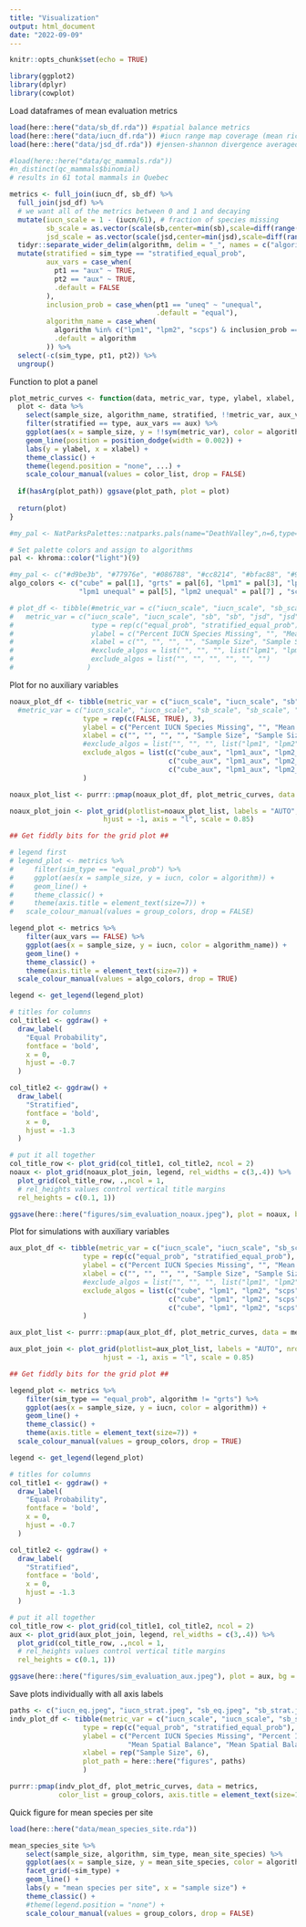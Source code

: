 ```yaml
---
title: "Visualization"
output: html_document
date: "2022-09-09"
---
```


```r
knitr::opts_chunk$set(echo = TRUE)
```

```r
library(ggplot2)
library(dplyr)
library(cowplot)
```

Load dataframes of mean evaluation metrics
```r
load(here::here("data/sb_df.rda")) #spatial balance metrics
load(here::here("data/iucn_df.rda")) #iucn range map coverage (mean richness)
load(here::here("data/jsd_df.rda")) #jensen-shannon divergence averaged across environmental variables

#load(here::here("data/qc_mammals.rda"))
#n_distinct(qc_mammals$binomial)
# results in 61 total mammals in Quebec

metrics <- full_join(iucn_df, sb_df) %>%
  full_join(jsd_df) %>%
  # we want all of the metrics between 0 and 1 and decaying 
  mutate(iucn_scale = 1 - (iucn/61), # fraction of species missing
         sb_scale = as.vector(scale(sb,center=min(sb),scale=diff(range(sb)))),
         jsd_scale = as.vector(scale(jsd,center=min(jsd),scale=diff(range(jsd))))) %>%
  tidyr::separate_wider_delim(algorithm, delim = "_", names = c("algorithm", "pt1", "pt2"), too_few = "align_start") %>%
  mutate(stratified = sim_type == "stratified_equal_prob",
         aux_vars = case_when(
           pt1 == "aux" ~ TRUE, 
           pt2 == "aux" ~ TRUE,
           .default = FALSE
         ),
         inclusion_prob = case_when(pt1 == "uneq" ~ "unequal", 
                                    .default = "equal"),
         algorithm_name = case_when(
           algorithm %in% c("lpm1", "lpm2", "scps") & inclusion_prob == "unequal" ~ paste(algorithm, "unequal"),
           .default = algorithm
         )) %>%
  select(-c(sim_type, pt1, pt2)) %>%
  ungroup()
```
Function to plot a panel
```r
plot_metric_curves <- function(data, metric_var, type, ylabel, xlabel, aux, exclude_algos = NULL, color_list, plot_path = NULL, ...){
  plot <- data %>%
    select(sample_size, algorithm_name, stratified, !!metric_var, aux_vars) %>%
    filter(stratified == type, aux_vars == aux) %>%
    ggplot(aes(x = sample_size, y = !!sym(metric_var), color = algorithm_name)) +
    geom_line(position = position_dodge(width = 0.002)) +
    labs(y = ylabel, x = xlabel) +
    theme_classic() +
    theme(legend.position = "none", ...) +
    scale_colour_manual(values = color_list, drop = FALSE)
  
  if(hasArg(plot_path)) ggsave(plot_path, plot = plot)
  
  return(plot)
}

#my_pal <- NatParksPalettes::natparks.pals(name="DeathValley",n=6,type="discrete")

# Set palette colors and assign to algorithms
pal <- khroma::color("light")(9)

#my_pal <- c("#d9be3b", "#77976e", "#086788", "#cc8214", "#bfac88", "#99adbf")
algo_colors <- c("cube" = pal[1], "grts" = pal[6], "lpm1" = pal[3], "lpm2" = pal[4], "scps" = pal[2], "srs" = "black",
                 "lpm1 unequal" = pal[5], "lpm2 unequal" = pal[7] , "scps unequal" = pal[8])

# plot_df <- tibble(#metric_var = c("iucn_scale", "iucn_scale", "sb_scale", "sb_scale", "jsd_scale", "jsd_scale"),
#   metric_var = c("iucn_scale", "iucn_scale", "sb", "sb", "jsd", "jsd"),
#                   type = rep(c("equal_prob", "stratified_equal_prob"), 3),
#                   ylabel = c("Percent IUCN Species Missing", "", "Mean Spatial Balance", "", "Mean Divergence", ""),
#                   xlabel = c("", "", "", "", "Sample Size", "Sample Size"),
#                   #exclude_algos = list("", "", "", list("lpm1", "lpm2", "scps"), "", "")
#                   exclude_algos = list("", "", "", "", "", "")
#                  )
```

Plot for no auxiliary variables 
```r
noaux_plot_df <- tibble(metric_var = c("iucn_scale", "iucn_scale", "sb", "sb", "jsd_scale", "jsd_scale"),
  #metric_var = c("iucn_scale", "iucn_scale", "sb_scale", "sb_scale", "jsd_scale", "jsd_scale"),
                  type = rep(c(FALSE, TRUE), 3),
                  ylabel = c("Percent IUCN Species Missing", "", "Mean Spatial Balance", "", "Mean Divergence", ""),
                  xlabel = c("", "", "", "", "Sample Size", "Sample Size"),
                  #exclude_algos = list("", "", "", list("lpm1", "lpm2", "scps"), "", "")
                  exclude_algos = list(c("cube_aux", "lpm1_aux", "lpm2_aux", "scps_aux"), c("cube_aux", "lpm1_aux", "lpm2_aux", "scps_aux"),
                                       c("cube_aux", "lpm1_aux", "lpm2_aux", "scps_aux"), c("cube_aux", "lpm1_aux", "lpm2_aux", "scps_aux"),
                                       c("cube_aux", "lpm1_aux", "lpm2_aux", "scps_aux"), c("cube_aux", "lpm1_aux", "lpm2_aux", "scps_aux"))
                  )

noaux_plot_list <- purrr::pmap(noaux_plot_df, plot_metric_curves, data = metrics, aux = FALSE, color_list = algo_colors, axis.title = element_text(size=7))

noaux_plot_join <- plot_grid(plotlist=noaux_plot_list, labels = "AUTO", nrow = 3, align = 'vh',
                       hjust = -1, axis = "l", scale = 0.85)

## Get fiddly bits for the grid plot ##

# legend first
# legend_plot <- metrics %>%
#     filter(sim_type == "equal_prob") %>%
#     ggplot(aes(x = sample_size, y = iucn, color = algorithm)) +
#     geom_line() +
#     theme_classic() +
#     theme(axis.title = element_text(size=7)) +
#   scale_colour_manual(values = group_colors, drop = FALSE)

legend_plot <- metrics %>%
    filter(aux_vars == FALSE) %>%
    ggplot(aes(x = sample_size, y = iucn, color = algorithm_name)) +
    geom_line() +
    theme_classic() +
    theme(axis.title = element_text(size=7)) +
  scale_colour_manual(values = algo_colors, drop = TRUE)

legend <- get_legend(legend_plot)

# titles for columns
col_title1 <- ggdraw() + 
  draw_label(
    "Equal Probability",
    fontface = 'bold',
    x = 0,
    hjust = -0.7
  )

col_title2 <- ggdraw() + 
  draw_label(
    "Stratified",
    fontface = 'bold',
    x = 0,
    hjust = -1.3
  )

# put it all together
col_title_row <- plot_grid(col_title1, col_title2, ncol = 2)
noaux <- plot_grid(noaux_plot_join, legend, rel_widths = c(3,.4)) %>%
  plot_grid(col_title_row, .,ncol = 1,
  # rel_heights values control vertical title margins
  rel_heights = c(0.1, 1))

ggsave(here::here("figures/sim_evaluation_noaux.jpeg"), plot = noaux, bg = "white")
```

Plot for simulations with auxiliary variables
```r
aux_plot_df <- tibble(metric_var = c("iucn_scale", "iucn_scale", "sb_scale", "sb_scale", "jsd_scale", "jsd_scale"),
                  type = rep(c("equal_prob", "stratified_equal_prob"), 3),
                  ylabel = c("Percent IUCN Species Missing", "", "Mean Spatial Balance", "", "Mean Divergence", ""),
                  xlabel = c("", "", "", "", "Sample Size", "Sample Size"),
                  #exclude_algos = list("", "", "", list("lpm1", "lpm2", "scps"), "", "")
                  exclude_algos = list(c("cube", "lpm1", "lpm2", "scps", "grts"), c("cube", "lpm1", "lpm2", "scps", "grts"),
                                       c("cube", "lpm1", "lpm2", "scps", "grts"), c("cube", "lpm1", "lpm2", "scps", "grts"),
                                       c("cube", "lpm1", "lpm2", "scps", "grts"), c("cube", "lpm1", "lpm2", "scps", "grts"))
                  )

aux_plot_list <- purrr::pmap(aux_plot_df, plot_metric_curves, data = metrics, color_list = aux_colors, axis.title = element_text(size=7))

aux_plot_join <- plot_grid(plotlist=aux_plot_list, labels = "AUTO", nrow = 3, align = 'vh',
                       hjust = -1, axis = "l", scale = 0.85)

## Get fiddly bits for the grid plot ##

legend_plot <- metrics %>%
    filter(sim_type == "equal_prob", algorithm != "grts") %>%
    ggplot(aes(x = sample_size, y = iucn, color = algorithm)) +
    geom_line() +
    theme_classic() +
    theme(axis.title = element_text(size=7)) +
  scale_colour_manual(values = group_colors, drop = TRUE)

legend <- get_legend(legend_plot)

# titles for columns
col_title1 <- ggdraw() + 
  draw_label(
    "Equal Probability",
    fontface = 'bold',
    x = 0,
    hjust = -0.7
  )

col_title2 <- ggdraw() + 
  draw_label(
    "Stratified",
    fontface = 'bold',
    x = 0,
    hjust = -1.3
  )

# put it all together
col_title_row <- plot_grid(col_title1, col_title2, ncol = 2)
aux <- plot_grid(aux_plot_join, legend, rel_widths = c(3,.4)) %>%
  plot_grid(col_title_row, .,ncol = 1,
  # rel_heights values control vertical title margins
  rel_heights = c(0.1, 1))

ggsave(here::here("figures/sim_evaluation_aux.jpeg"), plot = aux, bg = "white")
```


Save plots individually with all axis labels 
```r
paths <- c("iucn_eq.jpeg", "iucn_strat.jpeg", "sb_eq.jpeg", "sb_strat.jpeg", "jsd_eq.jpeg", "jsd_strat.jpeg")
indv_plot_df <- tibble(metric_var = c("iucn_scale", "iucn_scale", "sb_scale", "sb_scale", "jsd_scale", "jsd_scale"),
                  type = rep(c("equal_prob", "stratified_equal_prob"), 3),
                  ylabel = c("Percent IUCN Species Missing", "Percent IUCN Species Missing", 
                             "Mean Spatial Balance", "Mean Spatial Balance", "Mean Divergence", "Mean Divergence"),
                  xlabel = rep("Sample Size", 6),
                  plot_path = here::here("figures", paths)
                  )

purrr::pmap(indv_plot_df, plot_metric_curves, data = metrics, 
            color_list = group_colors, axis.title = element_text(size=15), axis.text=element_text(size=10))
```
Quick figure for mean species per site
```r
load(here::here("data/mean_species_site.rda"))

mean_species_site %>%
    select(sample_size, algorithm, sim_type, mean_site_species) %>%
    ggplot(aes(x = sample_size, y = mean_site_species, color = algorithm)) +
    facet_grid(~sim_type) +
    geom_line() +
    labs(y = "mean species per site", x = "sample size") +
    theme_classic() +
    #theme(legend.position = "none") +
    scale_colour_manual(values = group_colors, drop = FALSE)
```

